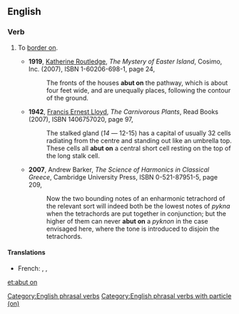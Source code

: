 ==English==

===Verb===
{{en-verb|head=[[abut]] [[on]]|abuts on|abutting on|abutted on}}

# {{lb|en|transitive}} To [[border on]].
#* '''1919''', [[wikipedia:Katherine Routledge|Katherine Routledge]], ''The Mystery of Easter Island'',<sup >[http://books.google.com/books?id=tkHNmeZKkXQC ]</sup> Cosimo, Inc. (2007), ISBN 1-60206-698-1, page 24,
#*: The fronts of the houses '''abut on''' the pathway, which is about four feet wide, and are unequally places, following the contour of the ground.
#* '''1942''', [[wikipedia:Francis Ernest Lloyd|Francis Ernest Lloyd]], ''The Carnivorous Plants'',<sup >[http://books.google.com/books?id=lP4Lp2vqq0gC ]</sup> Read Books (2007), ISBN 1406757020, page 97,
#*: The stalked gland (''14'' — 12-15) has a capital of usually 32 cells radiating from the centre and standing out like an umbrella top. These cells all '''abut on''' a central short cell resting on the top of the long stalk cell.
#* '''2007''', Andrew Barker, ''The Science of Harmonics in Classical Greece'',<sup >[http://books.google.com/books?id=xRM9WLpswiEC ]</sup> Cambridge University Press, ISBN 0-521-87951-5, page 209,
#*: Now the two bounding notes of an enharmonic tetrachord of the relevant sort will indeed both be the lowest notes of ''pykna'' when the tetrachords are put together in conjunction; but the higher of them can never '''abut on''' a ''pyknon'' in the case envisaged here, where the tone is introduced to disjoin the tetrachords.

====Translations====
{{trans-top|to border on}}
* French: {{t+|fr|avoisiner|alt=s'avoisiner}}, {{t+|fr|adossé|alt=être adossé}}, {{t+|fr|contigu|alt=être contigu}}
{{trans-mid}}
{{trans-bottom}}

[[Category:English phrasal verbs]]
[[Category:English phrasal verbs with particle (on)]]

[[et:abut on]]